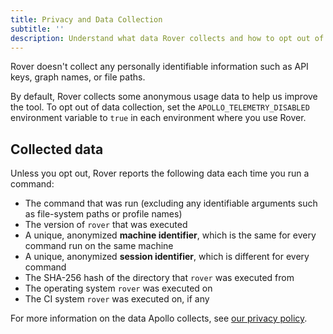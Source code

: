 ```yaml
---
title: Privacy and Data Collection
subtitle: ''
description: Understand what data Rover collects and how to opt out of data collection
---
```


Rover doesn't collect any personally identifiable information such as API keys, graph names, or file paths. 

By default, Rover collects some anonymous usage data to help us improve the tool. To opt out of data collection, set the `APOLLO_TELEMETRY_DISABLED` environment variable to `true` in each environment where you use Rover.

## Collected data

Unless you opt out, Rover reports the following data each time you run a command:

- The command that was run (excluding any identifiable arguments such as file-system paths or profile names)
- The version of `rover` that was executed
- A unique, anonymized **machine identifier**, which is the same for every command run on the same machine
- A unique, anonymized **session identifier**, which is different for every command
- The SHA-256 hash of the directory that `rover` was executed from
- The operating system `rover` was executed on
- The CI system `rover` was executed on, if any

For more information on the data Apollo collects, see [our privacy policy](https://www.apollographql.com/Apollo-Privacy-Policy.pdf).

